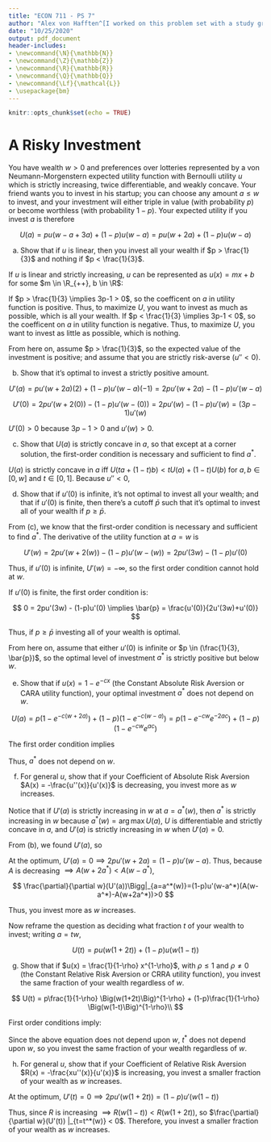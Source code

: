 ```yaml
---
title: "ECON 711 - PS 7"
author: "Alex von Hafften^[I worked on this problem set with a study group of Michael Nattinger, Andrew Smith, Tyler Welch, and Ryan Mather. I also discussed problems with Emily Case, Sarah Bass, and Danny Edgel.]"
date: "10/25/2020"
output: pdf_document
header-includes:
- \newcommand{\N}{\mathbb{N}}
- \newcommand{\Z}{\mathbb{Z}}
- \newcommand{\R}{\mathbb{R}}
- \newcommand{\Q}{\mathbb{Q}}
- \newcommand{\Lf}{\mathcal{L}}
- \usepackage{bm}
---
```


```r
knitr::opts_chunk$set(echo = TRUE)
```

# A Risky Investment

You have wealth $w > 0$ and preferences over lotteries represented by a von Neumann-Morgenstern expected utility function with Bernoulli utility $u$ which is strictly increasing, twice differentiable, and weakly concave.  Your friend wants you to invest in his startup; you can choose any amount $a \le w$ to invest, and your investment will either triple in value (with probability $p$) or become worthless (with probability $1-p$).  Your expected utility if you invest $a$ is therefore

$$
U(a) = pu(w-a+3a) + (1-p)u(w-a) = pu(w+2a) + (1-p)u(w-a)
$$

(a) Show that if $u$ is linear, then you invest all your wealth if $p > \frac{1}{3}$ and nothing if $p < \frac{1}{3}$.

If $u$ is linear and strictly increasing, $u$ can be represented as $u(x) = mx+b$ for some $m \in \R_{++}, b \in \R$:

\begin{align*}
U(a) 
&= pu(w+2a) + (1-p)u(w-a) \\
&= p(m(w+2a)+b) + (1-p)(m(w-a)+b) \\
&= pwm + 2pam + pb + wm - pwm - am + pam + b - pb \\
&= (3p - 1)ma + mw + b \\
\end{align*}

If $p > \frac{1}{3} \implies 3p-1 > 0$, so the coefficent on $a$ in utility function is positive. Thus, to maximize $U$, you want to invest as much as possible, which is all your wealth.  If $p < \frac{1}{3} \implies 3p-1 < 0$, so the coefficent on $a$ in utility function is negative. Thus, to maximize $U$, you want to invest as little as possible, which is nothing.

From here on, assume $p > \frac{1}{3}$, so the expected value of the investment is positive; and assume that you are strictly risk-averse ($u''< 0$).

(b) Show that it's optimal to invest a strictly positive amount.\footnote{You can do this by showing that $U'(0)>0$ - the marginal expected utility of increasing $a$ is positive when $a=0$.}

$$
U'(a) = pu'(w+2a)(2) + (1-p)u'(w-a)(-1) = 2pu'(w+2a) - (1-p)u'(w-a)
$$

$$
U'(0) = 2pu'(w+2(0)) - (1-p)u'(w-(0)) = 2pu'(w) - (1-p)u'(w) = (3p-1)u'(w)
$$

$U'(0) > 0$ because $3p-1 > 0$ and $u'(w) > 0$.

\pagebreak

(c) Show that $U(a)$ is strictly concave in $a$, so that except at a corner solution, the first-order condition is necessary and sufficient to find $a^*$.

$U(a)$ is strictly concave in $a$ iff $U(ta+(1-t)b) < tU(a)+(1-t)U(b)$ for $a, b \in [0, w]$ and $t \in [0, 1]$.  Because $u'' < 0$,

\begin{align*}
U(ta+(1-t)b) 
&= pu(w + 2(ta + (1-t)b)) + (1-p)u(w-(ta+(1-t)b)) \\
&= pu(t(w + 2a) + (1-t)(w + 2b)) + (1-p)u(t(w-a)+(1-t)(w-b)) \\
&< p(tu(w + 2a) + (1-t)u(w + 2b)) + (1-p)(tu(w-a)+(1-t)u(w-b)) \\
&= t ( pu(w + 2a) +(1-p) u(w-a)) + (1-t)(pu(w + 2b) + (1-p)u(w-b)) \\
&= t U(a) + (1-t)U(b)
\end{align*}

(d) Show that if $u'(0)$ is infinite, it's not optimal to invest all your wealth; and that if $u'(0)$ is finite, then there's a cutoff $\bar{p}$ such that it's optimal to invest all of your wealth if $p \ge \bar{p}$.

From (c), we know that the first-order condition is necessary and sufficient to find $a^*$.  The derivative of the utility function at $a=w$ is

$$
U'(w) = 2pu'(w+2(w)) - (1-p)u'(w-(w)) = 2pu'(3w) - (1-p)u'(0) 
$$

Thus, if $u'(0)$ is infinite, $U'(w) = -\infty$, so the first order condition cannot hold at $w$.

If $u'(0)$ is finite, the first order condition is:

$$
0 = 2pu'(3w) - (1-p)u'(0) \implies \bar{p} = \frac{u'(0)}{2u'(3w)+u'(0)}
$$

Thus, if $p \ge \bar{p}$ investing all of your wealth is optimal.

From here on, assume that either $u'(0)$ is infinite or $p \in (\frac{1}{3}, \bar{p})$, so the optimal level of investment $a^*$ is strictly positive but below $w$.

(e) Show that if $u(x) = 1 - e^{-cx}$ (the Constant Absolute Risk Aversion or CARA utility function), your optimal investment $a^*$ does not depend on $w$.

$$
U(a) = p(1 - e^{-c(w+2a)}) + (1-p)(1 - e^{-c(w-a)}) = p(1 - e^{-cw}e^{-2ac}) + (1-p)(1 - e^{-cw}e^{ac})
$$

The first order condition implies

\begin{align*}
U'(a) &= 0 \\
\implies  p(- e^{-cw}e^{-2ac}(-2c)) + (1-p)(- e^{-cw}e^{ac}(c)) &= 0 \\
\implies  2pe^{-2ac} &= (1-p)e^{ac} \\
\implies  a^* &= \frac{3c\ln(1-p)}{\ln(2p)}
\end{align*}

Thus, $a^*$ does not depend on $w$.

\pagebreak

(f) For general $u$, show that if your Coefficient of Absolute Risk Aversion $A(x) = -\frac{u''(x)}{u'(x)}$ is decreasing, you invest more as $w$ increases.

Notice that if $U'(a)$ is strictly increasing in $w$ at $a=a^*(w)$, then $a^*$ is strictly increasing in $w$ because $a^*(w) = \arg\max U(a)$, $U$ is differentiable and strictly concave in $a$, and $U'(a)$ is strictly increasing in $w$ when $U'(a)=0$.

From (b), we found $U'(a)$, so

\begin{align*}
\frac{\partial}{\partial w}(U'(a)) 
&= 2pu''(w+2a) - (1-p)u''(w-a) \\
&= -2pu'(w+2a)\Bigg(- \frac{u''(w+2a)}{u'(w+2a)}\Bigg) + (1-p)u'(w-a)\Bigg(-\frac{u''(w-a)}{u'(w-a)}\Bigg) \\
&= -2pu'(w+2a)A(w+2a) + (1-p)u'(w-a)A(w-a)
\end{align*}

At the optimum, $U'(a) = 0 \implies 2pu'(w+2a) = (1-p)u'(w-a)$. Thus, because $A$ is decreasing $\implies A(w+2a^*)<A(w-a^*)$,

$$
\frac{\partial}{\partial w}(U'(a))\Bigg|_{a=a^*(w)}=(1-p)u'(w-a^*)(A(w-a^*)-A(w+2a^*))>0
$$

Thus, you invest more as $w$ increases.

Now reframe the question as deciding what fraction $t$ of your wealth to invest; writing $a = tw$,

$$
U(t) = pu(w(1+2t)) + (1-p)u(w(1-t))
$$

(g) Show that if $u(x) = \frac{1}{1-\rho} x^{1-\rho}$, with $\rho \le 1$ and $\rho \neq 0$ (the Constant Relative Risk Aversion or CRRA utility function), you invest the same fraction of your wealth regardless of $w$.

$$
U(t) = p\frac{1}{1-\rho} \Big(w(1+2t)\Big)^{1-\rho} + (1-p)\frac{1}{1-\rho} \Big(w(1-t)\Big)^{1-\rho}\\
$$

First order conditions imply:

\begin{align*}
U'(t) &= 0 \\
\implies p\frac{1-\rho}{1-\rho} \Big(w(1+2t)\Big)^{-\rho}(2w) + (1-p)\frac{1-\rho}{1-\rho} \Big(w(1-t)\Big)^{-\rho} (-w) &= 0\\
2wp \Big(w(1+2t)\Big)^{-\rho}  -w(1-p) \Big(w(1-t)\Big)^{-\rho} &= 0\\
\implies 2 p (1+2t)^{-\rho} -(1-p) (1-t)^{-\rho} &= 0\\
\end{align*}

Since the above equation does not depend upon $w$, $t^*$ does not depend upon $w$, so you invest the same fraction of your wealth regardless of $w$.

\pagebreak

(h) For general $u$, show that if your Coefficient of Relative Risk Aversion $R(x) = -\frac{xu''(x)}{u'(x)}$ is increasing, you invest a smaller fraction of your wealth as $w$ increases.

\begin{align*}
U'(t) &= 2wpu'(w(1+2t)) + (1-p)u'(w(1-t))(-w) \\
&=2wpu'(w(1+2t)) - w(1-p)u'(w(1-t)) \\
\frac{\partial}{\partial w}(U'(t)) &= 2pu'(w(1+2t)) + 2wpu''(w(1+2t))(1+2t) \\
&- (1-p)u'(w(1-t)) - w(1-p)u''(w(1-t))(1-t)\\
\end{align*}

At the optimum, $U'(t) = 0 \implies 2pu'(w(1+2t)) = (1-p)u'(w(1-t))$

\begin{align*}
\frac{\partial}{\partial w}(U'(t)) \Bigg|_{t=t^*(w)} 
&= 2wpu''(w(1+2t))(1+2t) - w(1-p)u''(w(1-t))(1-t)\\
&= -2pu'(w(1+2t))\Bigg(-w(1+2t)\frac{u''(w(1+2t))}{u'(w(1+2t))}\Bigg) \\
&+ (1-p)u'(w(1-t))\Bigg(-w(1-t)\frac{u''(w(1-t))(1-t)}{u'(w(1-t))(1-t)}\Bigg)\\
&= -2pu'(w(1+2t))R(w(1+2t)) + (1-p)u'(w(1-t))R(w(1-t))\\
&= 2pu'(w(1+2t))(R(w(1-t)) - R(w(1+2t)))
\end{align*}

Thus, since $R$ is increasing $\implies R(w(1-t)) < R(w(1+2t))$, so $\frac{\partial}{\partial w}(U'(t)) |_{t=t^*(w)} < 0$. Therefore, you invest a smaller fraction of your wealth as $w$ increases.